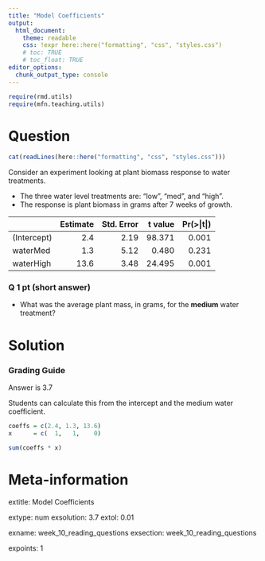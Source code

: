 ```yaml
---
title: "Model Coefficients"
output:  
  html_document:
    theme: readable
    css: !expr here::here("formatting", "css", "styles.css")
    # toc: TRUE
    # toc_float: TRUE
editor_options:
  chunk_output_type: console
---
```



```r
require(rmd.utils)
require(mfn.teaching.utils)

```



Question
========

```r
cat(readLines(here::here("formatting", "css", "styles.css")))
```


<div class="instructions">


Consider an experiment looking at plant biomass response to water treatments.

- The three water level treatments are: "low", "med", and "high". 
- The response is plant biomass in grams after 7 weeks of growth.

|                 | Estimate| Std. Error| t value| Pr(>&#124;t&#124;)|
|:----------------|--------:|----------:|-------:|------------------:|
|(Intercept)      | 2.4     |       2.19|  98.371|              0.001|
|waterMed         | 1.3     |       5.12|   0.480|              0.231|
|waterHigh        | 13.6    |       3.48|  24.495|              0.001|

</div>

<div class="questions">

### Q 1 pt (short answer)

- What was the average plant mass, in grams, for the **medium** water treatment?

</div>





Solution
========

### Grading Guide

Answer is 3.7

Students can calculate this from the intercept and the medium water coefficient.

```r
coeffs = c(2.4, 1.3, 13.6)
x      = c(  1,   1,    0)

sum(coeffs * x)
```





Meta-information
================

extitle: Model Coefficients

extype: num
exsolution: 3.7
extol: 0.01

exname: week_10_reading_questions
exsection: week_10_reading_questions

expoints: 1
